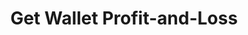 ---
title: "Get Wallet Profit-and-Loss"
description: "Fetches the profit-and-loss over a time range based on a given wallet address"
openapi: "GET /wallet/pnl/{wallet_address}"
---